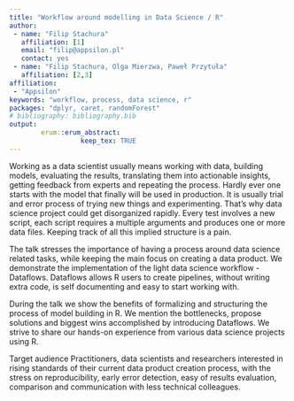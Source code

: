 ```yaml
---
title: "Workflow around modelling in Data Science / R"
author:
 - name: "Filip Stachura"
   affiliation: [1]
   email: "filip@appsilon.pl"
   contact: yes
 - name: "Filip Stachura, Olga Mierzwa, Paweł Przytuła"
   affiliation: [2,3]
affiliation:
 - "Appsilon"
keywords: "workflow, process, data science, r"
packages: "dplyr, caret, randomForest"
# bibliography: bibliography.bib
output:  
        erum::erum_abstract:
                  keep_tex: TRUE
---
```


Working as a data scientist usually means working with data, building
models, evaluating the results, translating them into actionable
insights, getting feedback from experts and repeating the process.
Hardly ever one starts with the model that finally will be used in
production. It is usually trial and error process of trying new things
and experimenting. That’s why data science project could get
disorganized rapidly. Every test involves a new script, each script
requires a multiple arguments and produces one or more data files.
Keeping track of all this implied structure is a pain.

The talk stresses the importance of having a process around data science
related tasks, while keeping the main focus on creating a data product.
We demonstrate the implementation of the light data science workflow -
Dataflows. Dataflows allows R users to create pipelines, without writing
extra code, is self documenting and easy to start working with.

During the talk we show the benefits of formalizing and structuring the
process of model building in R. We mention the bottlenecks, propose
solutions and biggest wins accomplished by introducing Dataflows. We
strive to share our hands-on experience from various data science
projects using R.

Target audience Practitioners, data scientists and researchers
interested in rising standards of their current data product creation
process, with the stress on reproducibility, early error detection, easy
of results evaluation, comparison and communication with less technical
colleagues.

<!--  -->
<!--  -->
<!--  -->
